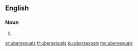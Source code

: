 ==English==

===Noun===
{{head|en|plural}}

# {{plural of|ubersexual|lang=en|nocat=1}}

[[ar:ubersexuals]]
[[fr:ubersexuals]]
[[ku:ubersexuals]]
[[my:ubersexuals]]